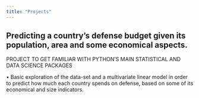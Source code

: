 ```yaml
---
title: "Projects"
---
```


## Predicting a country's defense budget given its population, area and some economical aspects.

PROJECT TO GET FAMILIAR WITH PYTHON'S MAIN STATISTICAL AND DATA SCIENCE PACKAGES

• Basic exploration of the data-set and a multivariate linear model in order to predict how much each country spends on defense, based on some of its economical and size indicators. 
